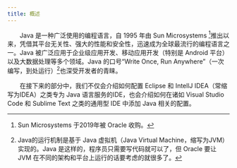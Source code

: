 ```yaml
---
title: 概述
---
```


&emsp;&emsp;Java 是一种广泛使用的编程语言，自 1995 年由 Sun Microsystems [^1]推出以来，凭借其平台无关性、强大的性能和安全性，迅速成为全球最流行的编程语言之一。Java 被广泛应用于企业级应用开发、移动应用开发（特别是 Android 平台）以及大数据处理等多个领域。Java 的口号“Write Once, Run Anywhere”（一次编写，到处运行）[^2]也深受开发者的青睐。

&emsp;&emsp;在接下来的部分中，我们不仅会介绍如何配置 Eclipse 和 IntellJ IDEA（常缩写为IDEA）之类专为 Java 语言服务的IDE，也会介绍如何在诸如 Visual Studio Code 和 Sublime Text 之类的通用型 IDE 中添加 Java 相关的配置。

[^1]: Sun Microsystems 于2019年被 Oracle 收购。
[^2]: Java的运行机制是基于 Java 虚拟机（Java Virtual Machine，缩写为JVM）实现的。Java 是这样的，程序员只需要写代码就可以了，但 Oracle 要让 JVM 在不同的架构和平台上运行的话要考虑的就很多了。